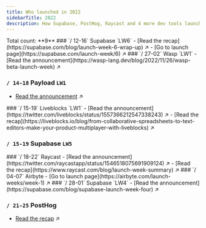 ```yaml
---
title: Who launched in 2022
sidebarTitle: 2022
description: How Supabase, PostHog, Raycast and 4 more dev tools launched
---
```


<Tip>
  Total count: **9**
</Tip>

<Update label="2022 / 12">
  ### `/ 12-16` Supabase `LW6`
  - [Read the recap](https://supabase.com/blog/launch-week-6-wrap-up) ↗︎
  - [Go to launch page](https://supabase.com/launch-week/6) ↗︎

</Update>

<Update label="2022 / 11">
  ### `/ 27-02` Wasp `LW1`
  - [Read the announcement](https://wasp-lang.dev/blog/2022/11/26/wasp-beta-launch-week) ↗︎

  ### `/ 14-18` Payload `LW1`
  - [Read the announcement](https://payloadcms.com/blog/launch-week) ↗︎

</Update>

<Update label="2022 / 08">
  ### `/ 15-19` Liveblocks `LW1`
  - [Read the announcement](https://twitter.com/liveblocks/status/1557366212547338243) ↗︎
  - [Read the recap](https://liveblocks.io/blog/from-collaborative-spreadsheets-to-text-editors-make-your-product-multiplayer-with-liveblocks) ↗︎

  ### `/ 15-19` Supabase `LW5`
</Update>

<Update label="2022 / 07">
  ### `/ 18-22` Raycast
  - [Read the announcement](https://twitter.com/raycastapp/status/1546518075691909124) ↗︎
  - [Read the recap](https://www.raycast.com/blog/launch-week-summary) ↗︎

</Update>

<Update label="2022 / 04">
  ### `/ 04-07` Airbyte
  - [Go to launch page](https://airbyte.com/launch-weeks/week-1) ↗︎

</Update>

<Update label="2022 / 03">
  ### `/ 28-01` Supabase `LW4`
  - [Read the announcement](https://supabase.com/blog/supabase-launch-week-four) ↗︎

  ### `/ 21-25` PostHog
  - [Read the recap](https://posthog.com/blog/launch-week-universe-of-new-features) ↗︎

</Update>
